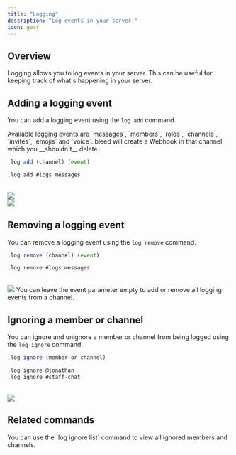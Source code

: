 ```yaml
---
title: "Logging"
description: "Log events in your server."
icon: gear
---
```


## Overview

Logging allows you to log events in your server. This can be useful for keeping track of what's happening in your server.

## Adding a logging event

You can add a logging event using the `log add` command.

<Info>
  Available logging events are `messages`, `members`, `roles`, `channels`,
  `invites`, `emojis` and `voice`.
</Info>

<Warning>
  bleed will create a Webhook in that channel which you __shouldn't__ delete.
</Warning>

<CodeGroup>

```javascript Syntax
,log add (channel) (event)
```

```javascript Example
,log add #logs messages
```

</CodeGroup>
<br />
<Frame>
    <img src="/images/configuration/logging/add.png" />
</Frame>
<br />
<Frame>
  <img src="/images/configuration/logging/example.png" />
</Frame>

## Removing a logging event

You can remove a logging event using the `log remove` command.

<CodeGroup>

```javascript Syntax
,log remove (channel) (event)
```

```javascript Example
,log remove #logs messages
```

</CodeGroup>
<br />
<Frame>
    <img src="/images/configuration/logging/remove.png" />
</Frame>

<Tip>
  You can leave the event parameter empty to add or remove all logging events
  from a channel.
</Tip>

## Ignoring a member or channel

You can ignore and unignore a member or channel from being logged using the `log ignore` command.

<CodeGroup>

```javascript Syntax
,log ignore (member or channel)
```

```javascript Example
,log ignore @jonathan
,log ignore #staff-chat
```

</CodeGroup>
<br />
<Frame>
    <img src="/images/configuration/logging/ignore.png" />
</Frame>

## Related commands

<Info>
  You can use the `log ignore list` command to view all ignored members and
  channels.
</Info>
